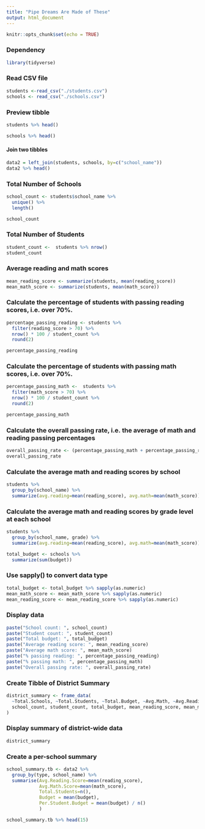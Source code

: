 ```yaml
---
title: "Pipe Dreams Are Made of These"
output: html_document
---
```


```r
knitr::opts_chunk$set(echo = TRUE)
```

### Dependency
```r
library(tidyverse)
```
### Read CSV file
```r
students <-read_csv("./students.csv")
schools <- read_csv("./schools.csv")
```
### Preview tibble
```r
students %>% head()
```
```r
schools %>% head()
```

#### Join two tibbles
```r
data2 = left_join(students, schools, by=c("school_name"))
data2 %>% head()
```

### Total Number of Schools
```r
school_count <- students$school_name %>% 
  unique() %>% 
  length()

school_count
```

### Total Number of Students
```r
student_count <-  students %>% nrow()
student_count
```

### Average reading and math scores
```r
mean_reading_score <- summarize(students, mean(reading_score))
mean_math_score <- summarize(students, mean(math_score))
```
### Calculate the percentage of students with passing reading scores, i.e. over 70%.
```r
percentage_passing_reading <- students %>% 
  filter(reading_score > 70) %>% 
  nrow() * 100 / student_count %>% 
  round(2)

percentage_passing_reading
```
### Calculate the percentage of students with passing math scores, i.e. over 70%.
```r
percentage_passing_math <-  students %>% 
  filter(math_score > 70) %>% 
  nrow() * 100 / student_count %>% 
  round(2)

percentage_passing_math
```
### Calculate the overall passing rate, i.e. the average of math and reading passing percentages
```r
overall_passing_rate <- (percentage_passing_math + percentage_passing_reading) / 2
overall_passing_rate
```

### Calculate the average math and reading scores by school
```r
students %>% 
  group_by(school_name) %>% 
  summarize(avg.reading=mean(reading_score), avg.math=mean(math_score))
```

### Calculate the average math and reading scores by grade level at each school
```r
students %>% 
  group_by(school_name, grade) %>% 
  summarize(avg.reading=mean(reading_score), avg.math=mean(math_score))
```
```r
total_budget <- schools %>% 
  summarize(sum(budget))
```

### Use sapply() to convert data type
```r
total_budget <- total_budget %>% sapply(as.numeric)
mean_math_score <- mean_math_score %>% sapply(as.numeric)
mean_reading_score <- mean_reading_score %>% sapply(as.numeric)
```

### Display data
```r
paste("School count: ", school_count)
paste("Student count: ", student_count)
paste("Total budget: ", total_budget)
paste("Average reading score: ", mean_reading_score)
paste("Average math score: ", mean_math_score)
paste("% passing reading: ", percentage_passing_reading)
paste("% passing math: ", percentage_passing_math)
paste("Overall passing rate: ", overall_passing_rate)
```
### Create Tibble of District Summary
```r
district_summary <- frame_data(
  ~Total.Schools, ~Total.Students, ~Total.Budget, ~Avg.Math, ~Avg.Reading, ~Percent.Passing.Math, ~Percent.Passing.Reading, ~Overall.Passing,
  school_count, student_count, total_budget, mean_reading_score, mean_math_score, percentage_passing_reading, percentage_passing_math, overall_passing_rate
)
```
### Display summary of district-wide data
```r
district_summary
```

### Create a per-school summary
```r
school_summary.tb <- data2 %>% 
  group_by(type, school_name) %>% 
  summarise(Avg.Reading.Score=mean(reading_score),
            Avg.Math.Score=mean(math_score),
            Total.Students=n(),
            Budget = mean(budget),
            Per.Student.Budget = mean(budget) / n()
            )

school_summary.tb %>% head(15)
```

